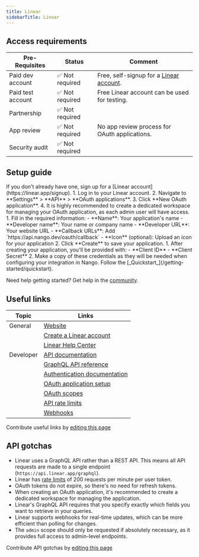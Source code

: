 ```yaml
---
title: Linear
sidebarTitle: Linear
---
```



<Overview />
<PreBuiltTooling />
<PreBuiltUseCases />

## Access requirements
| Pre-Requisites | Status | Comment|
| - | - | - |
| Paid dev account | ✅ Not required | Free, self-signup for a [Linear account](https://linear.app/signup). |
| Paid test account | ✅ Not required | Free Linear account can be used for testing. |
| Partnership | ✅ Not required | |
| App review | ✅ Not required | No app review process for OAuth applications. |
| Security audit | ✅ Not required | |


## Setup guide

<Steps>
  <Step title="Create a Linear account">
    If you don't already have one, sign up for a [Linear account](https://linear.app/signup).
  </Step>
  <Step title="Create an OAuth2 application">
    1. Log in to your Linear account.
    2. Navigate to **Settings** > **API** > **OAuth applications**.
    3. Click **New OAuth application**.
    4. It is highly recommended to create a dedicated workspace for managing your OAuth application, as each admin user will have access.
  </Step>
  <Step title="Configure your OAuth application">
    1. Fill in the required information:
       - **Name**: Your application's name
       - **Developer name**: Your name or company name
       - **Developer URL**: Your website URL
       - **Callback URLs**: Add `https://api.nango.dev/oauth/callback`
       - **Icon** (optional): Upload an icon for your application
    2. Click **Create** to save your application.
  </Step>
  <Step title="Obtain OAuth credentials">
    1. After creating your application, you'll be provided with:
       - **Client ID**
       - **Client Secret**
    2. Make a copy of these credentials as they will be needed when configuring your integration in Nango.
  </Step>

  <Step title="Next">
    Follow the [_Quickstart_](/getting-started/quickstart).
  </Step>
</Steps>

<Tip>Need help getting started? Get help in the [community](https://nango.dev/slack).</Tip>


## Useful links

| Topic | Links | 
| - | - | 
| General | [Website](https://linear.app/) |
| | [Create a Linear account](https://linear.app/signup) |
| | [Linear Help Center](https://linear.app/help) |
| Developer | [API documentation](https://developers.linear.app/) |
| | [GraphQL API reference](https://developers.linear.app/docs/graphql/working-with-the-graphql-api) |
| | [Authentication documentation](https://developers.linear.app/docs/oauth/authentication) |
| | [OAuth application setup](https://developers.linear.app/docs/oauth/authentication#1.-create-an-oauth2-application-in-linear) |
| | [OAuth scopes](https://developers.linear.app/docs/oauth/authentication#scope) |
| | [API rate limits](https://developers.linear.app/docs/graphql/working-with-the-graphql-api#rate-limiting) |
| | [Webhooks](https://developers.linear.app/docs/graphql/webhooks) |

<Note>Contribute useful links by [editing this page](https://github.com/nangohq/nango/tree/master/docs-v2/integrations/all/linear.mdx)</Note>



## API gotchas

- Linear uses a GraphQL API rather than a REST API. This means all API requests are made to a single endpoint (`https://api.linear.app/graphql`).
- Linear has [rate limits](https://developers.linear.app/docs/graphql/working-with-the-graphql-api#rate-limiting) of 200 requests per minute per user token.
- OAuth tokens do not expire, so there's no need for refresh tokens.
- When creating an OAuth application, it's recommended to create a dedicated workspace for managing the application.
- Linear's GraphQL API requires that you specify exactly which fields you want to retrieve in your queries.
- Linear supports webhooks for real-time updates, which can be more efficient than polling for changes.
- The `admin` scope should only be requested if absolutely necessary, as it provides full access to admin-level endpoints.

<Note>Contribute API gotchas by [editing this page](https://github.com/nangohq/nango/tree/master/docs-v2/integrations/all/linear.mdx)</Note>
